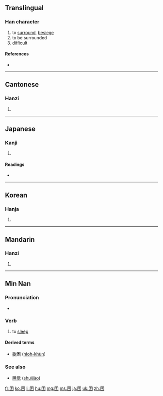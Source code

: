 {{also|睏}}
==Translingual==

===Han character===
{{Han char|rn=31|rad=囗|as=04|sn=7|four=6090<sub>4</sub>|canj=田木 (WD), X田木 (XWD)|ids=⿴[[囗]][[木]]}}

# to [[surround]], [[besiege]]
# to be surrounded
# [[difficult]]

====References====
* {{Han ref|kx=0217.200|dkj=04717|dj=0445.030|hdz=10714.070|uh=56F0|ud=22256|bh=A778|bd=42872}}

----

==Cantonese==

===Hanzi===
{{yue-hanzi|jyut=|y=kwan3|tra=睏}}

# {{defn|Cantonese|sort=囗04}}

----

==Japanese==

===Kanji===
{{ja-kanji|grade=6|rs=囗04}}

# {{defn|Japanese|sort=囗04}}

====Readings====
* {{ja-readings|on=[[こん]] (kon)|kun=[[こまる]] (komaru), [[くるしむ]] (kurushimu)}}

----

==Korean==

===Hanja===
{{ko-hanja|hangeul=곤|rv=gon|mr=kon}}

# {{defn|Korean|sort=囗04}}

----

==Mandarin==

===Hanzi===
{{cmn-hanzi|tra=睏|pin=[[kùn]] ([[kun4]])|wg=k'un<sup>4</sup>}}

# {{defn|Mandarin|sort=囗04}}

----

==Min Nan==

===Pronunciation===
* {{IPA|[ kʰun˨˩ ]|lang=nan}}

===Verb===
{{nan-verb|s|poj=khùn|pojt=khun3|tra=睏|sim=困|rs=囗04}}

# to [[sleep]]

====Derived terms====
* [[歇困]] ([[hioh-khùn]])

===See also===
* {{i|Mandarin}} [[睡觉]] ([[shuìjiào]])

[[fr:困]]
[[ko:困]]
[[li:困]]
[[hu:困]]
[[mg:困]]
[[ms:困]]
[[ja:困]]
[[uk:困]]
[[zh:困]]